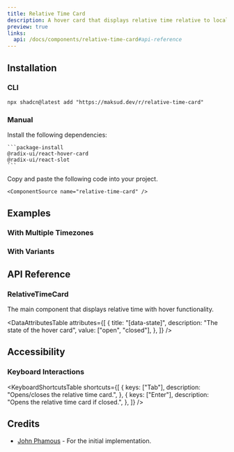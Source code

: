 ```yaml
---
title: Relative Time Card
description: A hover card that displays relative time relative to local time with timezone information.
preview: true
links:
  api: /docs/components/relative-time-card#api-reference
---
```


<ComponentTabs name="relative-time-card-demo" className="h-[450px]" />

## Installation

### CLI

```package-install
npx shadcn@latest add "https://maksud.dev/r/relative-time-card"
```

### Manual

<Steps>
  <Step>
    Install the following dependencies:

    ```package-install
    @radix-ui/react-hover-card
    @radix-ui/react-slot
    ```
  </Step>
  <Step>
    Copy and paste the following code into your project.

    <ComponentSource name="relative-time-card" />
  </Step>
</Steps>


## Examples

### With Multiple Timezones

<ComponentTabs name="relative-time-card-timezones-demo" />

### With Variants

<ComponentTabs name="relative-time-card-variants-demo" />

## API Reference

### RelativeTimeCard

The main component that displays relative time with hover functionality.

<AutoTypeTable
  path="./types/docs/relative-time-card.ts"
  name="RelativeTimeCardProps"
/>

<DataAttributesTable
  attributes={[
    {
      title: "[data-state]",
      description: "The state of the hover card",
      value: ["open", "closed"],
    },
  ]}
/>

## Accessibility

### Keyboard Interactions

<KeyboardShortcutsTable
  shortcuts={[
    {
      keys: ["Tab"],
      description: "Opens/closes the relative time card.",
    },
    {
      keys: ["Enter"],
      description: "Opens the relative time card if closed.",
    },
  ]}
/>

## Credits

- [John Phamous](https://x.com/JohnPhamous/status/1836091528911216803) - For the initial implementation.
